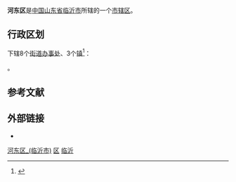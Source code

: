 {{otheruse|河东区}}
{{Infobox China County
| county = 河东区
| usedname = 
| nameorigin = 
| Photo = 
| Photoname = 
| map = 
| map_caption = 
| Pinyin = Hédōng Qū
| Belong = [[山东省|山东省]][[临沂市|临沂市]]
| Types = [[市辖区|市辖区]]
| admincode =  
| founded = 
| seat = 
| officerTitle = 
| officer = 
| officerTitle2 = 
| officer2 = 
| division = 12
| town = 12
| township = 
| subdistrict = 
| dialect = 
| post code = 270034
| phone code = 539
| coordinate = 
| area = 727.63平方千米
| area land = 
| area water = 
| census yr = 2001年
| pop = 59万人
| density =  
| GDP = 
| GDP_as_of = 
| GDPPC = 
| carlicense = 鲁Q
| web = www.hedong.gov.cn
| web_title = 河东区政府网
}}
'''河东区'''是[[中国|中国]][[山东省|山东省]][[临沂市|临沂市]]所辖的一个[[市辖区|市辖区]]。

== 行政区划 ==
{{PAGENAMEBASE}}下辖8个[[街道办事处|街道办事处]]、3个[[行政建制镇|镇]]<ref>{{PRC admin/ref sgc|37/13/12}}</ref>：

{{PRC admin/children|37/13/12}}。

== 参考文献 ==
{{reflist}}

== 外部链接 ==
* {{Official website|http://www.hedong.gov.cn/|name=临沂市河东区人民政府}}

{{临沂市河东区行政区划}}
{{临沂市行政区划}}
{{山东行政区划}}

[[Category:河东区_(临沂市)|]]
[[Category:临沂区县|区]]
[[Category:山东市辖区|临沂]]